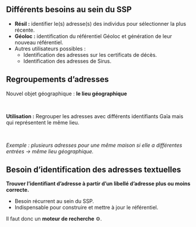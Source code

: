## Différents besoins au sein du SSP

- [**Résil :**]{.red2} identifier le(s) adresse(s) des individus pour sélectionner la plus récente.  
- **Géoloc :** identification du référentiel Géoloc et génération de leur nouveau référentiel.  
- Autres utilisateurs possibles :  
    - Identification des adresses sur les certificats de décès.  
    - Identification des adresses de Sirus.  

## Regroupements d'adresses

Nouvel objet géographique :  [**le lieu géographique**]{.green2}
<!-- Explication schéma lieu géographique. -->

<br>

[**Utilisation :**]{.blue2} Regrouper les adresses avec différents identifiants Gaïa mais qui représentent le même lieu. 

<br>

*Exemple : plusieurs adresses pour une même maison si elle a différentes entrées → même lieu géographique.*

## Besoin d'identification des adresses textuelles

[**Trouver l'identifiant d'adresse à partir d'un libellé d'adresse plus ou moins correcte.**]{.green2}

- Besoin récurrent au sein du SSP.
- Indispensable pour construire et mettre à jour le référentiel.

Il faut donc un [**moteur de recherche**]{.blue2} ⚙️.
